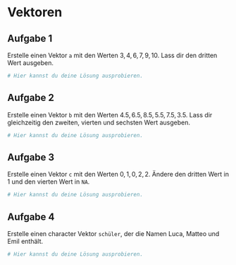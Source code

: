 
# Vektoren


## Aufgabe 1

Erstelle einen Vektor `a` mit den Werten $3, 4, 6, 7, 9, 10$. Lass dir den dritten Wert ausgeben. 

```r
# Hier kannst du deine Lösung ausprobieren.


```



## Aufgabe 2

Erstelle einen Vektor `b` mit den Werten $4.5, 6.5, 8.5, 5.5, 7.5, 3.5$. Lass dir gleichzeitig den zweiten, vierten und sechsten Wert ausgeben. 

```r
# Hier kannst du deine Lösung ausprobieren.


```



## Aufgabe 3

Erstelle einen Vektor `c` mit den Werten $0, 1, 0, 2, 2$. Ändere den dritten Wert in $1$ und den vierten Wert in `NA`. 

```r
# Hier kannst du deine Lösung ausprobieren.


```



## Aufgabe 4

Erstelle einen character Vektor `schüler`, der die Namen Luca, Matteo und Emil enthält.

```r
# Hier kannst du deine Lösung ausprobieren.


```

